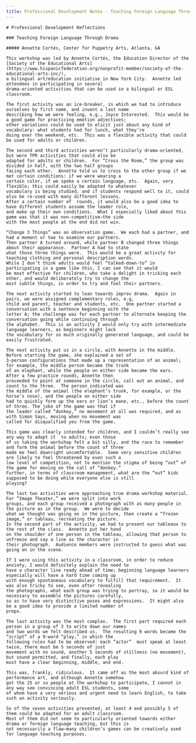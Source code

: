 ```yaml
---
title: Professional Development Notes - Teaching Foreign Language Through Drama
---
```


<BaseLayout title={frontmatter.title} current="/academic-materials">
    <MainLogo />

    # Professional Development Reflections

    ### Teaching Foreign Language Through Drama

    ##### Annette Cortés, Center for Puppetry Arts, Atlanta, GA

    This workshop was led by Annette Cortés, the Education Director of the
    [Society of the Educational Arts](https://www.hispanicfederation.org/nonprofit-member/society-of-the-educational-arts-inc/),
    a bilingual art/education initiative in New York City.  Annette led attendees in participating in several
    drama-oriented activities that can be used in a bilingual or ESL classroom.

    The first activity was an ice-breaker, in which we had to introduce ourselves by first name, and invent a last name
    describing how we were feeling, e.g., Joyce Interested.  This would be a good game for practicing emotion adjectives;
    other variations could be used to elicit just about any kind of vocabulary: what students had for lunch, what they’re
    doing over the weekend, etc.  This was a flexible activity that could be used for adults or children.

    The second and third activities weren’t particularly drama-oriented, but were TPR activities that could also be
    adapted for adults or children.  For “Cross the Room,” the group was divided in half, with the two half groups
    facing each other.  Annette told us to cross to the other group if we met certain conditions: if we were wearing a
    certain color, if we spoke a certain language, etc.  Again, very flexible; this could easily be adapted to whatever
    vocabulary is being studied, and if students respond well to it, could also be re-used with many different lessons.
    After a certain number of  rounds, it would also be a good idea to have different students assume the leader role,
    and make up their own conditions.  What I especially liked about this game was that it was non-competitive—the side
    with the most people at the end did not win.

    “Change 3 Things” was an observation game.  We each had a partner, and had a moment or two to examine our partners.
    Then partner A turned around, while partner B changed three things about their appearance.  Partner A had to state
    what those three things were.  This would be a great activity for teaching clothing and personal description words.
    While I don’t think adults would feel “talked-down-to” in participating in a game like this, I can see that it would
    be most effective for children, who take a delight in tricking each other, and would deliberately try to change the
    most subtle things, in order to try and fool their partners.

    The next activity started to lean towards improv drama.  Again in pairs, we were assigned complementary roles, e.g,
    child and parent, teacher and students, etc.  One partner started a conversation with a sentence beginning with the
    letter A; the challenge was for each partner to alternate keeping the conversation going while continuing through
    the alphabet.  This is an activity I would only try with intermediate language learners, as beginners might lack
    the vocabulary for so much originally generated language, and could be easily frustrated.

    The next activity put us in a circle, with Annette in the middle.  Before starting the game, she explained a set of
    3-person configurations that made up a representation of an animal; for example, the middle person became the trunk
    of an elephant, while the people on either side became the ears.  After a few practice rounds, Annette then
    proceeded to point at someone in the circle, call out an animal, and count to the three.  The person indicated was
    the middle of the animal (the elephant’s trunk, for example, or the horse’s nose), and the people on either side
    had to quickly form up the ears or lion’s mane, etc., before the count of three. The joke of the game was that if
    the leader called “donkey,” no movement at all was required, and as with Simon Says, moving when no movement was
    called for disqualified you from the game.

    This game was clearly intended for children, and I couldn’t really see any way to adapt it  to adults; even those
    of us taking the workshop felt a bit silly, and the race to remember and form the animal before the count of three
    made me feel downright uncomfortable.  Some very sensitive children are likely to feel threatened by even such a
    low level of competition, not to mention the stigma of being “out” of the game for moving on the call of “donkey.”
    Further, in terms of classroom management, what are the “out” kids supposed to be doing while everyone else is still
    playing?

    The last two activities were approaching true drama workshop material.  For “Image Theater,” we were split into work
    groups, and each group received a photograph with as many people in the picture as in the group.  We were to decide
    what we thought was going on in the picture, then create a “frozen image,” or tableau, recreating the picture.
    In the second part of the activity, we had to present our tableaux to the rest of the class.  Annette put her hand
    on the shoulder of one person in the tableau, allowing that person to unfreeze and say a line as the character in
    their photograph.  Audience members were instructed to guess what was going on in the scene.

    If I were using this activity in a classroom, in order to reduce anxiety, I would definitely explain the need to
    have a character line ready ahead of time; beginning language learners especially will have a hard time coming up
    with enough spontaneous vocabulary to fulfill that requirement.  It was also tricky to see, even after revealing
    the photographs, what each group was trying to portray, so it would be necessary to assemble the pictures carefully,
    so as to have very distinctive poses and expressions.  It might also be a good idea to provide a limited number of
    props.

    The last activity was the most complex.  The first part required each person in a group of 3 to write down our names
    and two words we felt described us.  The resulting 9 words became the “script” of a 9-word “play,” in which the
    following rules had to be observed: each “actor”  must speak at least twice, there must be 5 seconds of just
    movement with no sound, another 5 seconds of stillness (no movement), but sound permitted, and finally, each play
    must have a clear beginning, middle, and end.

    This was, frankly, ridiculous.  It came off as the most absurd kind of performance art, and although Annette somehow
    got the 25 or so people at the workshop to participate, I cannot in any way see convincing adult ESL students, some
    of whom have a very serious and urgent need to learn English, to take such an activity seriously.

    So of the seven activities presented, at least 4 and possibly 5 of them could be adapted for an adult classroom.
    Most of them did not seem to particularly oriented towards either drama or foreign language teaching, but this is
    not necessarily a flaw—many children’s games can be creatively used for language teaching purposes.
</BaseLayout>
